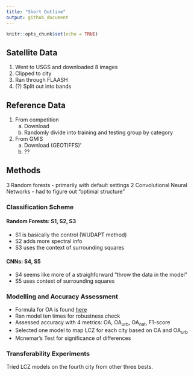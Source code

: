 ```yaml
---
title: "Short Outline"
output: github_document
---
```


```r
knitr::opts_chunk$set(echo = TRUE)
```

## Satellite Data

1. Went to USGS and downloaded 8 images
2. Clipped to city
3. Ran through FLAASH
4. (?) Split out into bands

## Reference Data

1. From competition
    a.  Download
    b.  Randomly divide into training and testing group by category
2. From GMIS
    a.  Download (GEOTIFFS)'
    b. ??
    
## Methods

3 Random forests - primarily with default settings
2 Convolutional Neural Networks - had to figure out "optimal structure"

### Classification Scheme

#### Random Forests: S1, S2, S3

* S1 is basically the control (WUDAPT method)
* S2 adds more spectral info
* S3 uses the context of surrounding squares

#### CNNs: S4, S5

* S4 seems like more of a straighforward "throw the data in the model" 
* S5 uses context of surrounding squares

### Modelling and Accuracy Assessment

* Formula for OA is found [here](https://ieeexplore.ieee.org/abstract/document/8338367)
* Ran model ten times for robustness check
* Assessed accuracy with 4 metrics: OA, OA<sub>urb</sub>, OA<sub>nat</sub>, F1-score
* Selected one model to map LCZ for each city based on OA and OA<sub>urb</sub>
* Mcnemar's Test for significance of differences

### Transferability Experiments

Tried LCZ models on the fourth city from other three bests.

